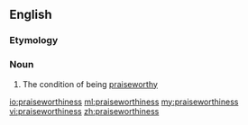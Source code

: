 ==English==
===Etymology===
{{suffix|praiseworthy|ness}}

===Noun===
{{en-noun|-}}

# The condition of being [[praiseworthy]]

[[io:praiseworthiness]]
[[ml:praiseworthiness]]
[[my:praiseworthiness]]
[[vi:praiseworthiness]]
[[zh:praiseworthiness]]